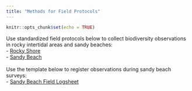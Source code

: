 ```yaml
---
title: "Methods for Field Protocols"
---
```


```r
knitr::opts_chunk$set(echo = TRUE)
```
Use standardized field protocols below to collect biodiversity observations in rocky intertidal areas and sandy beaches:<br> 
- [Rocky Shore](protocols/Rocky-Shore_Protocol_SARCE_2018-10-22.pdf)<br>
- [Sandy Beach](protocols/Sandy-Beach_Protocol_MBON-P2P_2018-09-12.pdf)
<br>
<br>
Use the template below to register observations during sandy beach surveys:<br>
- [Sandy Beach Field Logsheet](protocols/Field_logsheet_Sandy_Beach_MBON_Pole_to_Pole.pdf)


